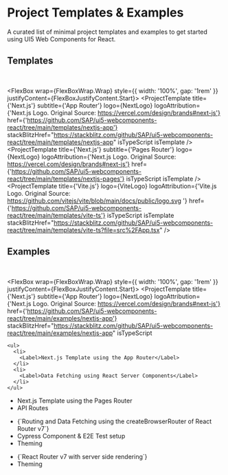 
<Meta title="Project Templates & Examples" />

<TableOfContent />

# Project Templates & Examples

A curated list of minimal project templates and examples to get started using UI5 Web Components for React.

## Templates

<br />

<FlexBox wrap={FlexBoxWrap.Wrap} style={{ width: '100%', gap: '1rem' }} justifyContent={FlexBoxJustifyContent.Start}>
  <ProjectTemplate
    title={'Next.js'}
    subtitle={'App Router'}
    logo={NextLogo}
    logoAttribution={'Next.js Logo. Original Source: https://vercel.com/design/brands#next-js'}
    href={'https://github.com/SAP/ui5-webcomponents-react/tree/main/templates/nextjs-app'}
    stackBlitzHref="https://stackblitz.com/github/SAP/ui5-webcomponents-react/tree/main/templates/nextjs-app"
    isTypeScript
    isTemplate
  />
  <ProjectTemplate
    title={'Next.js'}
    subtitle={'Pages Router'}
    logo={NextLogo}
    logoAttribution={'Next.js Logo. Original Source: https://vercel.com/design/brands#next-js'}
    href={'https://github.com/SAP/ui5-webcomponents-react/tree/main/templates/nextjs-pages'}
    isTypeScript
    isTemplate
  />
  <ProjectTemplate
    title={'Vite.js'}
    logo={ViteLogo}
    logoAttribution={'Vite.js Logo. Original Source: https://github.com/vitejs/vite/blob/main/docs/public/logo.svg '}
    href={'https://github.com/SAP/ui5-webcomponents-react/tree/main/templates/vite-ts'}
    isTypeScript
    isTemplate
    stackBlitzHref="https://stackblitz.com/github/SAP/ui5-webcomponents-react/tree/main/templates/vite-ts?file=src%2FApp.tsx"
  />
</FlexBox>

## Examples

<br />

<FlexBox wrap={FlexBoxWrap.Wrap} style={{ width: '100%', gap: '1rem' }} justifyContent={FlexBoxJustifyContent.Start}>
  <ProjectTemplate
    title={'Next.js'}
    subtitle={'App Router'}
    logo={NextLogo}
    logoAttribution={'Next.js Logo. Original Source: https://vercel.com/design/brands#next-js'}
    href={'https://github.com/SAP/ui5-webcomponents-react/tree/main/examples/nextjs-app'}
    stackBlitzHref="https://stackblitz.com/github/SAP/ui5-webcomponents-react/tree/main/examples/nextjs-app"
    isTypeScript
  >
    <ul>
      <li>
        <Label>Next.js Template using the App Router</Label>
      </li>
      <li>
        <Label>Data Fetching using React Server Components</Label>
      </li>
    </ul>
  </ProjectTemplate>
  <ProjectTemplate
    title={'Next.js'}
    subtitle={'Pages Router'}
    logo={NextLogo}
    logoAttribution={'Next.js Logo. Original Source: https://vercel.com/design/brands#next-js'}
    href={'https://github.com/SAP/ui5-webcomponents-react/tree/main/examples/nextjs-pages'}
    isTypeScript
  >
    <ul>
      <li>
        <Label>Next.js Template using the Pages Router</Label>
      </li>
      <li>
        <Label>API Routes</Label>
      </li>
    </ul>
  </ProjectTemplate>
  <ProjectTemplate
    title={'Vite.js'}
    logo={ViteLogo}
    logoAttribution={'Vite.js Logo. Original Source: https://github.com/vitejs/vite/blob/main/docs/public/logo.svg '}
    href={'https://github.com/SAP/ui5-webcomponents-react/tree/main/examples/vite-ts'}
    isTypeScript
    stackBlitzHref="https://stackblitz.com/github/SAP/ui5-webcomponents-react/tree/main/examples/vite-ts?file=src%2Fmain.tsx"
  >
    <ul>
      <li>
        <LabelWithWrapping>{`Routing and Data Fetching using the createBrowserRouter of React Router v7`}</LabelWithWrapping>
      </li>
      <li>
        <Label>Cypress Component & E2E Test setup</Label>
      </li>
      <li>
        <Label>Theming</Label>
      </li>
    </ul>
  </ProjectTemplate>
  <ProjectTemplate
    title={'React Router v7'}
    subtitle={'Previously: Remix Template'}
    logo={ReactRouterLogo}
    logoAttribution={'React Router Logo. Original Source: https://reactrouter.com'}
    href={'https://github.com/SAP/ui5-webcomponents-react/tree/main/examples/react-router-ts'}
    isTypeScript
  >
    <ul>
      <li>
        <Label>{`React Router v7 with server side rendering`}</Label>
      </li>
      <li>
        <Label>Theming</Label>
      </li>
    </ul>
  </ProjectTemplate>
</FlexBox>

<Footer />
